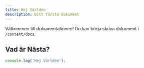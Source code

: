 ```yaml
---
title: Hej Världen
description: Ditt första dokument
---
```


Välkommen till dokumentationen! Du kan börja skriva dokument i `/content/docs`.

## Vad är Nästa?

<Cards>
  <Card title="Lär dig mer om Next.js" href="https://nextjs.org/docs" />
  <Card title="Lär dig mer om Fumadocs" href="https://fumadocs.vercel.app" />
</Cards>

```js
console.log('Hej Världen');
```